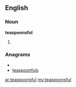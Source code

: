 ==English==

===Noun===
'''teaspoonsful'''

# {{plural of|[[teaspoonful]]}}

===Anagrams===
* {{alphagram|aeflnoopsstu}}
* [[teaspoonfuls#English|teaspoonfuls]]

[[ar:teaspoonsful]]
[[my:teaspoonsful]]